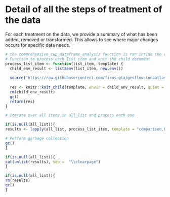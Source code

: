 # Detail of all the steps of treatment of the data

For each treatment on the data, we provide a summary of what has been added, removed or transformed. This allows to see where major changes occurs for specific data needs.



```r

# the comprehensive_cwp_dataframe_analysis function is ran inside the rmd because for a reason I cannot understand, runnning it outside and then passing the result end up in the crashing of pandoc
# Function to process each list item and knit the child document
process_list_item <- function(list_item, template) {
  child_env_result <- list2env(list_item, new.env())
  
  source("https://raw.githubusercontent.com/firms-gta/geoflow-tunaatlas/master/Analysis_markdown/functions/Functions_markdown.R", local = child_env_result)
  
  res <- knitr::knit_child(template, envir = child_env_result, quiet = TRUE)
  rm(child_env_result)
  gc()
  return(res)
}

# Iterate over all items in all_list and process each one

if(is.null(all_list)){
results <- lapply(all_list, process_list_item, template = "comparison.Rmd")

# Perform garbage collection
gc()
}
```


```r
if(is.null(all_list)){
cat(unlist(results), sep =  "\\clearpage")
}
```

```r
if(is.null(all_list)){
rm(results)
gc()
}
```
